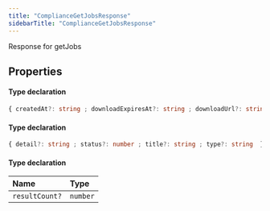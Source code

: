 ```yaml
---
title: "ComplianceGetJobsResponse"
sidebarTitle: "ComplianceGetJobsResponse"
---
```


Response for getJobs

## Properties

<ResponseField name="data" type="Object">


#### Type declaration

```ts
{ createdAt?: string ; downloadExpiresAt?: string ; downloadUrl?: string ; id?: string ; name?: string ; status?: "created" | "in_progress" | "failed" | "complete" | "expired" ; type?: "tweets" | "users" ; uploadExpiresAt?: string ; uploadUrl?: string  }[]
```
</ResponseField>



<ResponseField name="errors" type="Object">


#### Type declaration

```ts
{ detail?: string ; status?: number ; title?: string ; type?: string  }[]
```
</ResponseField>



<ResponseField name="meta" type="Object">


#### Type declaration
</ResponseField>


| Name | Type |
| :------ | :------ |
| `resultCount?` | `number` |


